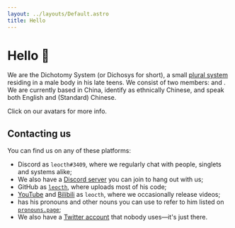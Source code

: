 ```yaml
---
layout: ../layouts/Default.astro
title: Hello
---
```


# Hello 👋

We are the Dichotomy System (or Dichosys for short), a small
[plural system][morethanone] residing in a male body in his late teens.
We consist of two members: <Folk member="leo"/> and <Folk member="leah"/>.
We are currently based in China, identify as ethnically Chinese, and speak both English and (Standard)
Chinese.

Click on our avatars for more info.

<MemberAbouts />

## Contacting us
You can find us on any of these platforms:

- Discord as `leocth#3409`, where we regularly chat with people, singlets and systems alike;
- We also have a [Discord server][discord] you can join to hang out with us;
- GitHub as [`leocth`][github], where <Folk member="leo"/> uploads most of his code;
- [YouTube][youtube] and [Bilibili][bilibili] as `leocth`, where we occasionally release videos;
- <Folk member="leo"/> has his pronouns and other nouns you can use to refer to him listed on [`pronouns.page`][pronouns];
- We also have a [Twitter account][tw*tter] that nobody uses—it's just there.

[parogenic]: https://pluralpedia.org/w/Parogenic
[morethanone]: https://morethanone.info

[rust]: https://rust-lang.org/
[atomic-bool-fetch-not]: https://github.com/rust-lang/rust/pull/98479
[quiltmc/teams]: https://quiltmc.org/about/teams/#moderators
[modrinth]: https://modrinth.com/

[discord]: https://discord.gg/NeNfePzCx8
[github]: https://github.com/leocth
[youtube]: https://www.youtube.com/channel/UCfVDQlFd1pGiNfjFdG-Gamw
[bilibili]: https://space.bilibili.com/401096522
[pronouns]: https://pronouns.page/@leocth31
[tw*tter]: https://twitter.com/leocth31
